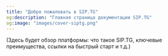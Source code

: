 ```yaml
---
title: "Добро пожаловать в SIP.TG"
og:description: "Главная страница документации SIP.TG"
og:image: "images/cover-siptg.png"
---
```


(Здесь будет обзор платформы: что такое SIP.TG, ключевые преимущества, ссылки на быстрый старт и т.д.)

